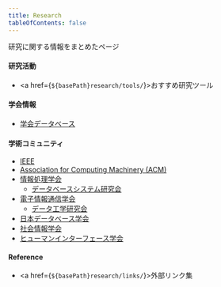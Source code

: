 ```yaml
---
title: Research
tableOfContents: false
---
```



研究に関する情報をまとめたページ

#### 研究活動

- <a href={`${basePath}research/tools/`}>おすすめ研究ツール</a>

#### 学会情報

- [学会データベース](https://knkn82.notion.site/e872b3f8f3c64a8d8cf280ee740373eb?v=5a3f70aa56464a1393f27c007d2c3e5d&pvs=73)

#### 学術コミュニティ

- [IEEE](https://www.ieee.org/)
- [Association for Computing Machinery (ACM)](https://www.acm.org/)
- [情報処理学会](https://www.ipsj.or.jp/index.html)
  - [データベースシステム研究会](https://www.ipsj-dbs.org/)
- [電子情報通信学会](https://www.ieice.org/jpn_r/)
  - [データ工学研究会](https://ken.ieice.org/ken/program/index.php?tgid=IEICE-DE&year=46)
- [日本データベース学会](https://dbsj.org/)
- [社会情報学会](https://www.ssi.or.jp/)
- [ヒューマンインターフェース学会](https://jp.his.gr.jp/)

#### Reference

- <a href={`${basePath}research/links/`}>外部リンク集</a>
